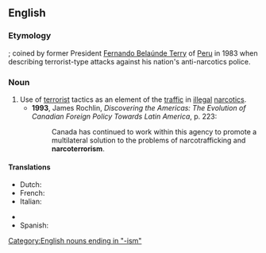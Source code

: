 ==English==
===Etymology===
{{prefix|narco|terrorism}}; coined by former President [[w:Fernando Belaúnde Terry|Fernando Belaúnde Terry]] of [[Peru]] in 1983 when describing terrorist-type attacks against his nation's anti-narcotics police.

===Noun===
{{wikipedia}}
{{en-noun|-}}

# Use of [[terrorist]] tactics as an element of the [[traffic]] in [[illegal]] [[narcotic]]s.
#*'''1993''', James Rochlin, ''Discovering the Americas: The Evolution of Canadian Foreign Policy Towards Latin America'', p. 223:
#*:Canada has continued to work within this agency to promote a multilateral solution to the problems of narcotrafficking and '''narcoterrorism'''.

====Translations====
{{trans-top|terrorism as a factor in narcotrafficking}}
* Dutch: {{t|nl|narcoterrorisme}}
* French: {{t|fr|narcoterrorisme|m}}
* Italian: {{t|it|narcoterrorismo|m}}
{{trans-mid}}
* {{trreq|Russian}}
* Spanish: {{t|es|narcoterrorismo|m}}
{{trans-bottom}}

[[Category:English nouns ending in "-ism"]]